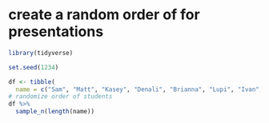 # create a random order of for presentations

```r
library(tidyverse)

set.seed(1234)
```

```r
df <- tibble(
  name = c("Sam", "Matt", "Kasey", "Denali", "Brianna", "Lupi", "Ivan", "Sierra", "Callie"))
# randomize order of students
df %>%
  sample_n(length(name))
```



